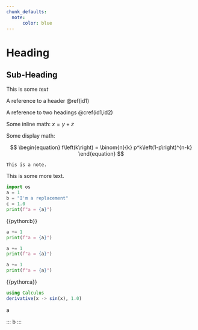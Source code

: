```yaml
---
chunk_defaults:
  note:
      color: blue
---
```


# Heading  {#id1}

## Sub-Heading {#id2}

This is some *text*

A reference to a header \@ref(id1)

A reference to two headings \@cref(id1,id2)

Some inline math: $x = y + z$

Some display math:

$$
\begin{equation}
  f\left(k\right) = \binom{n}{k} p^k\left(1-p\right)^{n-k}
\end{equation}
$$

```note
This is a note.
```

This is some more text.

```python
import os
a = 1
b = "I'm a replacement"
c = 1.0
print(f"a = {a}")
```

{{python:b}}

```python
a += 1
print(f"a = {a}")
```

```python
a += 1
print(f"a = {a}")
```

```python
a += 1
print(f"a = {a}")
```

{{python:a}}

```julia
using Calculus
derivative(x -> sin(x), 1.0)
```

:::{.a}
a
:::

:::
b
:::